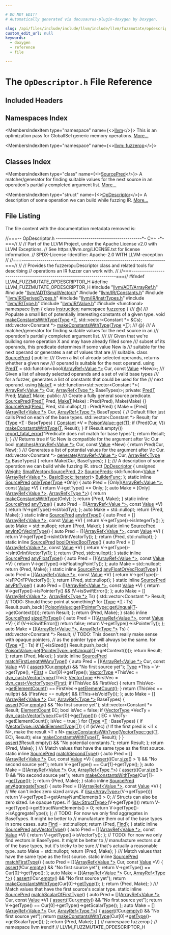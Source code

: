 ```yaml
---

# DO NOT EDIT!
# Automatically generated via docusaurus-plugin-doxygen by Doxygen.

slug: /api/files/include/include/llvm/include/llvm/fuzzmutate/opdescriptor-h
custom_edit_url: null
keywords:
  - doxygen
  - reference
  - file

---
```





# The `OpDescriptor.h` File Reference

<DoxygenPage pluginConfig={pluginConfig}>



## Included Headers

<IncludesList>
<IncludesListItem
  filePath="llvm/ADT/ArrayRef.h"
  permalink="/docs/api/files/include/include/llvm/include/llvm/adt/arrayref-h"
  isLocal="true" />
<IncludesListItem
  filePath="llvm/ADT/SmallVector.h"
  permalink="/docs/api/files/include/include/llvm/include/llvm/adt/smallvector-h"
  isLocal="true" />
<IncludesListItem
  filePath="llvm/IR/Constants.h"
  permalink="/docs/api/files/include/include/llvm/include/llvm/ir/constants-h"
  isLocal="true" />
<IncludesListItem
  filePath="llvm/IR/DerivedTypes.h"
  permalink="/docs/api/files/include/include/llvm/include/llvm/ir/derivedtypes-h"
  isLocal="true" />
<IncludesListItem
  filePath="llvm/IR/InstrTypes.h"
  permalink="/docs/api/files/include/include/llvm/include/llvm/ir/instrtypes-h"
  isLocal="true" />
<IncludesListItem
  filePath="llvm/IR/Type.h"
  permalink="/docs/api/files/include/include/llvm/include/llvm/ir/type-h"
  isLocal="true" />
<IncludesListItem
  filePath="llvm/IR/Value.h"
  permalink="/docs/api/files/include/include/llvm/include/llvm/ir/value-h"
  isLocal="true" />
<IncludesListItem
  filePath="functional"
  permalink=""
  isLocal="false" />
</IncludesList>

## Namespaces Index

<MembersIndex>

<MembersIndexItem
  type="namespace"
  name={<><a href="/docs/api/namespaces/llvm">llvm</a></>}>
This is an optimization pass for GlobalISel generic memory operations. <a href="/docs/api/namespaces/llvm/#details">More...</a>
</MembersIndexItem>

<MembersIndexItem
  type="namespace"
  name={<><a href="/docs/api/namespaces/llvm/fuzzerop">llvm::fuzzerop</a></>}>
</MembersIndexItem>

</MembersIndex>

## Classes Index

<MembersIndex>

<MembersIndexItem
  type="class"
  name={<><a href="/docs/api/classes/llvm/fuzzerop/sourcepred">SourcePred</a></>}>
A matcher/generator for finding suitable values for the next source in an operation&#39;s partially completed argument list. <a href="/docs/api/classes/llvm/fuzzerop/sourcepred/#details">More...</a>
</MembersIndexItem>

<MembersIndexItem
  type="struct"
  name={<><a href="/docs/api/structs/llvm/fuzzerop/opdescriptor">OpDescriptor</a></>}>
A description of some operation we can build while fuzzing IR. <a href="/docs/api/structs/llvm/fuzzerop/opdescriptor/#details">More...</a>
</MembersIndexItem>

</MembersIndex>


## File Listing

The file content with the documentation metadata removed is:

<ProgramListing>

<Link id="l00001" /><CodeLine lineNumber="1"><Highlight kind="comment">//===-- OpDescriptor.h ------------------------------------------&#42;- C++ -&#42;-===//</Highlight><Highlight kind="normal"></Highlight></CodeLine>
<Link id="l00002" /><CodeLine lineNumber="2"><Highlight kind="normal"></Highlight><Highlight kind="comment">//</Highlight><Highlight kind="normal"></Highlight></CodeLine>
<Link id="l00003" /><CodeLine lineNumber="3"><Highlight kind="normal"></Highlight><Highlight kind="comment">// Part of the LLVM Project, under the Apache License v2.0 with LLVM Exceptions.</Highlight><Highlight kind="normal"></Highlight></CodeLine>
<Link id="l00004" /><CodeLine lineNumber="4"><Highlight kind="normal"></Highlight><Highlight kind="comment">// See https://llvm.org/LICENSE.txt for license information.</Highlight><Highlight kind="normal"></Highlight></CodeLine>
<Link id="l00005" /><CodeLine lineNumber="5"><Highlight kind="normal"></Highlight><Highlight kind="comment">// SPDX-License-Identifier: Apache-2.0 WITH LLVM-exception</Highlight><Highlight kind="normal"></Highlight></CodeLine>
<Link id="l00006" /><CodeLine lineNumber="6"><Highlight kind="normal"></Highlight><Highlight kind="comment">//</Highlight><Highlight kind="normal"></Highlight></CodeLine>
<Link id="l00007" /><CodeLine lineNumber="7"><Highlight kind="normal"></Highlight><Highlight kind="comment">//===----------------------------------------------------------------------===//</Highlight><Highlight kind="normal"></Highlight></CodeLine>
<Link id="l00008" /><CodeLine lineNumber="8"><Highlight kind="normal"></Highlight><Highlight kind="comment">//</Highlight><Highlight kind="normal"></Highlight></CodeLine>
<Link id="l00009" /><CodeLine lineNumber="9"><Highlight kind="normal"></Highlight><Highlight kind="comment">// Provides the fuzzerop::Descriptor class and related tools for describing</Highlight><Highlight kind="normal"></Highlight></CodeLine>
<Link id="l00010" /><CodeLine lineNumber="10"><Highlight kind="normal"></Highlight><Highlight kind="comment">// operations an IR fuzzer can work with.</Highlight><Highlight kind="normal"></Highlight></CodeLine>
<Link id="l00011" /><CodeLine lineNumber="11"><Highlight kind="normal"></Highlight><Highlight kind="comment">//</Highlight><Highlight kind="normal"></Highlight></CodeLine>
<Link id="l00012" /><CodeLine lineNumber="12"><Highlight kind="normal"></Highlight><Highlight kind="comment">//===----------------------------------------------------------------------===//</Highlight><Highlight kind="normal"></Highlight></CodeLine>
<Link id="l00013" /><CodeLine lineNumber="13"><Highlight kind="normal"></Highlight></CodeLine>
<Link id="l00014" /><CodeLine lineNumber="14"><Highlight kind="normal"></Highlight><Highlight kind="preprocessor">#ifndef LLVM&#95;FUZZMUTATE&#95;OPDESCRIPTOR&#95;H</Highlight><Highlight kind="normal"></Highlight></CodeLine>
<Link id="l00015" /><CodeLine lineNumber="15"><Highlight kind="normal"></Highlight><Highlight kind="preprocessor">#define LLVM&#95;FUZZMUTATE&#95;OPDESCRIPTOR&#95;H</Highlight><Highlight kind="normal"></Highlight></CodeLine>
<Link id="l00016" /><CodeLine lineNumber="16"><Highlight kind="normal"></Highlight></CodeLine>
<Link id="l00017" /><CodeLine lineNumber="17"><Highlight kind="normal"></Highlight><Highlight kind="preprocessor">#include &quot;<a href="/docs/api/files/include/include/llvm/include/llvm/adt/arrayref-h">llvm/ADT/ArrayRef.h</a>&quot;</Highlight><Highlight kind="normal"></Highlight></CodeLine>
<Link id="l00018" /><CodeLine lineNumber="18"><Highlight kind="normal"></Highlight><Highlight kind="preprocessor">#include &quot;<a href="/docs/api/files/include/include/llvm/include/llvm/adt/smallvector-h">llvm/ADT/SmallVector.h</a>&quot;</Highlight><Highlight kind="normal"></Highlight></CodeLine>
<Link id="l00019" /><CodeLine lineNumber="19"><Highlight kind="normal"></Highlight><Highlight kind="preprocessor">#include &quot;<a href="/docs/api/files/include/include/llvm/include/llvm/ir/constants-h">llvm/IR/Constants.h</a>&quot;</Highlight><Highlight kind="normal"></Highlight></CodeLine>
<Link id="l00020" /><CodeLine lineNumber="20"><Highlight kind="normal"></Highlight><Highlight kind="preprocessor">#include &quot;<a href="/docs/api/files/include/include/llvm/include/llvm/ir/derivedtypes-h">llvm/IR/DerivedTypes.h</a>&quot;</Highlight><Highlight kind="normal"></Highlight></CodeLine>
<Link id="l00021" /><CodeLine lineNumber="21"><Highlight kind="normal"></Highlight><Highlight kind="preprocessor">#include &quot;<a href="/docs/api/files/include/include/llvm/include/llvm/ir/instrtypes-h">llvm/IR/InstrTypes.h</a>&quot;</Highlight><Highlight kind="normal"></Highlight></CodeLine>
<Link id="l00022" /><CodeLine lineNumber="22"><Highlight kind="normal"></Highlight><Highlight kind="preprocessor">#include &quot;<a href="/docs/api/files/include/include/llvm/include/llvm/ir/type-h">llvm/IR/Type.h</a>&quot;</Highlight><Highlight kind="normal"></Highlight></CodeLine>
<Link id="l00023" /><CodeLine lineNumber="23"><Highlight kind="normal"></Highlight><Highlight kind="preprocessor">#include &quot;<a href="/docs/api/files/include/include/llvm/include/llvm/ir/value-h">llvm/IR/Value.h</a>&quot;</Highlight><Highlight kind="normal"></Highlight></CodeLine>
<Link id="l00024" /><CodeLine lineNumber="24"><Highlight kind="normal"></Highlight><Highlight kind="preprocessor">#include &lt;functional&gt;</Highlight><Highlight kind="normal"></Highlight></CodeLine>
<Link id="l00025" /><CodeLine lineNumber="25"><Highlight kind="normal"></Highlight></CodeLine>
<Link id="l00026" /><CodeLine lineNumber="26"><Highlight kind="normal"></Highlight><Highlight kind="keyword">namespace </Highlight><Highlight kind="normal"><a href="/docs/api/namespaces/llvm">llvm</a> &#123;</Highlight></CodeLine>
<Link id="l00027" /><CodeLine lineNumber="27"><Highlight kind="normal"></Highlight><Highlight kind="keyword">class </Highlight><Highlight kind="normal"><a href="/docs/api/classes/llvm/instruction">Instruction</a>;</Highlight></CodeLine>
<Link id="l00028" /><CodeLine lineNumber="28" lineLink="/docs/api/namespaces/llvm/fuzzerop"><Highlight kind="normal"></Highlight><Highlight kind="keyword">namespace </Highlight><Highlight kind="normal"><a href="/docs/api/namespaces/llvm/fuzzerop">fuzzerop</a> &#123;</Highlight></CodeLine>
<Link id="l00029" /><CodeLine lineNumber="29"><Highlight kind="normal"></Highlight><Highlight kind="comment"></Highlight></CodeLine>
<Link id="l00030" /><CodeLine lineNumber="30"><Highlight kind="comment">/// @&#123;</Highlight></CodeLine>
<Link id="l00031" /><CodeLine lineNumber="31"><Highlight kind="comment">/// Populate a small list of potentially interesting constants of a given type.</Highlight><Highlight kind="normal"></Highlight></CodeLine>
<Link id="l00032" /><CodeLine lineNumber="32"><Highlight kind="normal"></Highlight><Highlight kind="keywordtype">void</Highlight><Highlight kind="normal"> <a href="/docs/api/namespaces/llvm/fuzzerop/#a5172beb0382e24b2305c8bc0e46ee1f4">makeConstantsWithType</a>(<a href="/docs/api/classes/llvm/type">Type</a> &#42;<a href="/docs/api/files/lib/lib/target/lib/target/mips/mips16isellowering-cpp/#a0acb682b8260ab1c60b918599864e2e5">T</a>, std::vector&lt;Constant &#42;&gt; &amp;Cs);</Highlight></CodeLine>
<Link id="l00033" /><CodeLine lineNumber="33"><Highlight kind="normal">std::vector&lt;Constant &#42;&gt; <a href="/docs/api/namespaces/llvm/fuzzerop/#a5172beb0382e24b2305c8bc0e46ee1f4">makeConstantsWithType</a>(<a href="/docs/api/classes/llvm/type">Type</a> &#42;<a href="/docs/api/files/lib/lib/target/lib/target/mips/mips16isellowering-cpp/#a0acb682b8260ab1c60b918599864e2e5">T</a>);</Highlight><Highlight kind="comment"></Highlight></CodeLine>
<Link id="l00034" /><CodeLine lineNumber="34"><Highlight kind="comment">/// @&#125;</Highlight><Highlight kind="normal"></Highlight></CodeLine>
<Link id="l00035" /><CodeLine lineNumber="35"><Highlight kind="normal"></Highlight><Highlight kind="comment"></Highlight></CodeLine>
<Link id="l00036" /><CodeLine lineNumber="36"><Highlight kind="comment">/// A matcher/generator for finding suitable values for the next source in an</Highlight></CodeLine>
<Link id="l00037" /><CodeLine lineNumber="37"><Highlight kind="comment">/// operation&#39;s partially completed argument list.</Highlight></CodeLine>
<Link id="l00038" /><CodeLine lineNumber="38"><Highlight kind="comment">///</Highlight></CodeLine>
<Link id="l00039" /><CodeLine lineNumber="39"><Highlight kind="comment">/// Given that we&#39;re building some operation X and may have already filled some</Highlight></CodeLine>
<Link id="l00040" /><CodeLine lineNumber="40"><Highlight kind="comment">/// subset of its operands, this predicate determines if some value New is</Highlight></CodeLine>
<Link id="l00041" /><CodeLine lineNumber="41"><Highlight kind="comment">/// suitable for the next operand or generates a set of values that are</Highlight></CodeLine>
<Link id="l00042" /><CodeLine lineNumber="42"><Highlight kind="comment">/// suitable.</Highlight><Highlight kind="normal"></Highlight></CodeLine>
<Link id="l00043" /><CodeLine lineNumber="43" lineLink="/docs/api/classes/llvm/fuzzerop/sourcepred"><Highlight kind="normal"></Highlight><Highlight kind="keyword">class </Highlight><Highlight kind="normal"><a href="/docs/api/classes/llvm/fuzzerop/sourcepred/#aa1363e525ba49333460f4c13668ee52d">SourcePred</a> &#123;</Highlight></CodeLine>
<Link id="l00044" /><CodeLine lineNumber="44"><Highlight kind="normal"></Highlight><Highlight kind="keyword">public</Highlight><Highlight kind="normal">:</Highlight><Highlight kind="comment"></Highlight></CodeLine>
<Link id="l00045" /><CodeLine lineNumber="45"><Highlight kind="comment">  /// Given a list of already selected operands, returns whether a given new</Highlight></CodeLine>
<Link id="l00046" /><CodeLine lineNumber="46"><Highlight kind="comment">  /// operand is suitable for the next operand.</Highlight><Highlight kind="normal"></Highlight></CodeLine>
<Link id="l00047" /><CodeLine lineNumber="47" lineLink="/docs/api/classes/llvm/fuzzerop/sourcepred/#adefb837d00e2f45ea84e8153c5b157fe"><Highlight kind="normal">  </Highlight><Highlight kind="keyword">using </Highlight><Highlight kind="normal"><a href="/docs/api/classes/llvm/fuzzerop/sourcepred/#adefb837d00e2f45ea84e8153c5b157fe">PredT</a> = std::function&lt;bool(<a href="/docs/api/classes/llvm/arrayref">ArrayRef&lt;Value &#42;&gt;</a> Cur, </Highlight><Highlight kind="keyword">const</Highlight><Highlight kind="normal"> <a href="/docs/api/classes/llvm/value">Value</a> &#42;New)&gt;;</Highlight><Highlight kind="comment"></Highlight></CodeLine>
<Link id="l00048" /><CodeLine lineNumber="48"><Highlight kind="comment">  /// Given a list of already selected operands and a set of valid base types</Highlight></CodeLine>
<Link id="l00049" /><CodeLine lineNumber="49"><Highlight kind="comment">  /// for a fuzzer, generates a list of constants that could be used for the</Highlight></CodeLine>
<Link id="l00050" /><CodeLine lineNumber="50"><Highlight kind="comment">  /// next operand.</Highlight><Highlight kind="normal"></Highlight></CodeLine>
<Link id="l00051" /><CodeLine lineNumber="51" lineLink="/docs/api/classes/llvm/fuzzerop/sourcepred/#aa4c752eaf3b250304b7bd3ceb8f920df"><Highlight kind="normal">  </Highlight><Highlight kind="keyword">using </Highlight><Highlight kind="normal"><a href="/docs/api/classes/llvm/fuzzerop/sourcepred/#aa4c752eaf3b250304b7bd3ceb8f920df">MakeT</a> = std::function&lt;std::vector&lt;Constant &#42;&gt;(</Highlight></CodeLine>
<Link id="l00052" /><CodeLine lineNumber="52"><Highlight kind="normal">      <a href="/docs/api/classes/llvm/arrayref">ArrayRef&lt;Value &#42;&gt;</a> Cur, <a href="/docs/api/classes/llvm/arrayref">ArrayRef&lt;Type &#42;&gt;</a> BaseTypes)&gt;;</Highlight></CodeLine>
<Link id="l00053" /><CodeLine lineNumber="53"><Highlight kind="normal"></Highlight></CodeLine>
<Link id="l00054" /><CodeLine lineNumber="54"><Highlight kind="normal"></Highlight><Highlight kind="keyword">private</Highlight><Highlight kind="normal">:</Highlight></CodeLine>
<Link id="l00055" /><CodeLine lineNumber="55"><Highlight kind="normal">  <a href="/docs/api/classes/llvm/fuzzerop/sourcepred/#adefb837d00e2f45ea84e8153c5b157fe">PredT</a> Pred;</Highlight></CodeLine>
<Link id="l00056" /><CodeLine lineNumber="56"><Highlight kind="normal">  <a href="/docs/api/classes/llvm/fuzzerop/sourcepred/#aa4c752eaf3b250304b7bd3ceb8f920df">MakeT</a> Make;</Highlight></CodeLine>
<Link id="l00057" /><CodeLine lineNumber="57"><Highlight kind="normal"></Highlight></CodeLine>
<Link id="l00058" /><CodeLine lineNumber="58"><Highlight kind="normal"></Highlight><Highlight kind="keyword">public</Highlight><Highlight kind="normal">:</Highlight><Highlight kind="comment"></Highlight></CodeLine>
<Link id="l00059" /><CodeLine lineNumber="59"><Highlight kind="comment">  /// Create a fully general source predicate.</Highlight><Highlight kind="normal"></Highlight></CodeLine>
<Link id="l00060" /><CodeLine lineNumber="60" lineLink="/docs/api/classes/llvm/fuzzerop/sourcepred/#aa1363e525ba49333460f4c13668ee52d"><Highlight kind="normal">  <a href="/docs/api/classes/llvm/fuzzerop/sourcepred/#aa1363e525ba49333460f4c13668ee52d">SourcePred</a>(<a href="/docs/api/classes/llvm/fuzzerop/sourcepred/#adefb837d00e2f45ea84e8153c5b157fe">PredT</a> Pred, <a href="/docs/api/classes/llvm/fuzzerop/sourcepred/#aa4c752eaf3b250304b7bd3ceb8f920df">MakeT</a> Make) : Pred(Pred), Make(Make) &#123;&#125;</Highlight></CodeLine>
<Link id="l00061" /><CodeLine lineNumber="61" lineLink="/docs/api/classes/llvm/fuzzerop/sourcepred/#ac01e1d16c27a5fb94153178d64b252c6"><Highlight kind="normal">  <a href="/docs/api/classes/llvm/fuzzerop/sourcepred/#ac01e1d16c27a5fb94153178d64b252c6">SourcePred</a>(<a href="/docs/api/classes/llvm/fuzzerop/sourcepred/#adefb837d00e2f45ea84e8153c5b157fe">PredT</a> Pred, std::nullopt&#95;t) : Pred(Pred) &#123;</Highlight></CodeLine>
<Link id="l00062" /><CodeLine lineNumber="62"><Highlight kind="normal">    Make = &#91;Pred&#93;(<a href="/docs/api/classes/llvm/arrayref">ArrayRef&lt;Value &#42;&gt;</a> Cur, <a href="/docs/api/classes/llvm/arrayref">ArrayRef&lt;Type &#42;&gt;</a> BaseTypes) &#123;</Highlight></CodeLine>
<Link id="l00063" /><CodeLine lineNumber="63"><Highlight kind="normal">      </Highlight><Highlight kind="comment">// Default filter just calls Pred on each of the base types.</Highlight><Highlight kind="normal"></Highlight></CodeLine>
<Link id="l00064" /><CodeLine lineNumber="64"><Highlight kind="normal">      std::vector&lt;Constant &#42;&gt; Result;</Highlight></CodeLine>
<Link id="l00065" /><CodeLine lineNumber="65"><Highlight kind="normal">      </Highlight><Highlight kind="keywordflow">for</Highlight><Highlight kind="normal"> (<a href="/docs/api/classes/llvm/type">Type</a> &#42;<a href="/docs/api/files/lib/lib/target/lib/target/mips/mips16isellowering-cpp/#a0acb682b8260ab1c60b918599864e2e5">T</a> : BaseTypes) &#123;</Highlight></CodeLine>
<Link id="l00066" /><CodeLine lineNumber="66"><Highlight kind="normal">        <a href="/docs/api/classes/llvm/constant">Constant</a> &#42;V = <a href="/docs/api/classes/llvm/poisonvalue/#a1bf08613fb664a2e377a9a72c59a6b66">PoisonValue::get</a>(<a href="/docs/api/files/lib/lib/target/lib/target/mips/mips16isellowering-cpp/#a0acb682b8260ab1c60b918599864e2e5">T</a>);</Highlight></CodeLine>
<Link id="l00067" /><CodeLine lineNumber="67"><Highlight kind="normal">        </Highlight><Highlight kind="keywordflow">if</Highlight><Highlight kind="normal"> (Pred(Cur, V))</Highlight></CodeLine>
<Link id="l00068" /><CodeLine lineNumber="68"><Highlight kind="normal">          <a href="/docs/api/namespaces/llvm/fuzzerop/#a5172beb0382e24b2305c8bc0e46ee1f4">makeConstantsWithType</a>(<a href="/docs/api/files/lib/lib/target/lib/target/mips/mips16isellowering-cpp/#a0acb682b8260ab1c60b918599864e2e5">T</a>, Result);</Highlight></CodeLine>
<Link id="l00069" /><CodeLine lineNumber="69"><Highlight kind="normal">      &#125;</Highlight></CodeLine>
<Link id="l00070" /><CodeLine lineNumber="70"><Highlight kind="normal">      </Highlight><Highlight kind="keywordflow">if</Highlight><Highlight kind="normal"> (Result.empty())</Highlight></CodeLine>
<Link id="l00071" /><CodeLine lineNumber="71"><Highlight kind="normal">        <a href="/docs/api/namespaces/llvm/#a7f2a3d4dcfee70225988aec53ff1e173">report&#95;fatal&#95;error</a>(</Highlight><Highlight kind="stringliteral">&quot;Predicate does not match for base types&quot;</Highlight><Highlight kind="normal">);</Highlight></CodeLine>
<Link id="l00072" /><CodeLine lineNumber="72"><Highlight kind="normal">      </Highlight><Highlight kind="keywordflow">return</Highlight><Highlight kind="normal"> Result;</Highlight></CodeLine>
<Link id="l00073" /><CodeLine lineNumber="73"><Highlight kind="normal">    &#125;;</Highlight></CodeLine>
<Link id="l00074" /><CodeLine lineNumber="74"><Highlight kind="normal">  &#125;</Highlight></CodeLine>
<Link id="l00075" /><CodeLine lineNumber="75"><Highlight kind="normal"></Highlight><Highlight kind="comment"></Highlight></CodeLine>
<Link id="l00076" /><CodeLine lineNumber="76"><Highlight kind="comment">  /// Returns true if \\c New is compatible for the argument after \\c Cur</Highlight><Highlight kind="normal"></Highlight></CodeLine>
<Link id="l00077" /><CodeLine lineNumber="77" lineLink="/docs/api/classes/llvm/fuzzerop/sourcepred/#a3396d8b14dbd006a057abef07514d4f3"><Highlight kind="normal">  </Highlight><Highlight kind="keywordtype">bool</Highlight><Highlight kind="normal"> <a href="/docs/api/classes/llvm/fuzzerop/sourcepred/#a3396d8b14dbd006a057abef07514d4f3">matches</a>(<a href="/docs/api/classes/llvm/arrayref">ArrayRef&lt;Value &#42;&gt;</a> Cur, </Highlight><Highlight kind="keyword">const</Highlight><Highlight kind="normal"> <a href="/docs/api/classes/llvm/value">Value</a> &#42;New) &#123;</Highlight></CodeLine>
<Link id="l00078" /><CodeLine lineNumber="78"><Highlight kind="normal">    </Highlight><Highlight kind="keywordflow">return</Highlight><Highlight kind="normal"> Pred(Cur, New);</Highlight></CodeLine>
<Link id="l00079" /><CodeLine lineNumber="79"><Highlight kind="normal">  &#125;</Highlight></CodeLine>
<Link id="l00080" /><CodeLine lineNumber="80"><Highlight kind="normal"></Highlight><Highlight kind="comment"></Highlight></CodeLine>
<Link id="l00081" /><CodeLine lineNumber="81"><Highlight kind="comment">  /// Generates a list of potential values for the argument after \\c Cur.</Highlight><Highlight kind="normal"></Highlight></CodeLine>
<Link id="l00082" /><CodeLine lineNumber="82" lineLink="/docs/api/classes/llvm/fuzzerop/sourcepred/#acc5c7c07ff94b9c89f3990134e6948e9"><Highlight kind="normal">  std::vector&lt;Constant &#42;&gt; <a href="/docs/api/classes/llvm/fuzzerop/sourcepred/#acc5c7c07ff94b9c89f3990134e6948e9">generate</a>(<a href="/docs/api/classes/llvm/arrayref">ArrayRef&lt;Value &#42;&gt;</a> Cur,</Highlight></CodeLine>
<Link id="l00083" /><CodeLine lineNumber="83"><Highlight kind="normal">                                   <a href="/docs/api/classes/llvm/arrayref">ArrayRef&lt;Type &#42;&gt;</a> BaseTypes) &#123;</Highlight></CodeLine>
<Link id="l00084" /><CodeLine lineNumber="84"><Highlight kind="normal">    </Highlight><Highlight kind="keywordflow">return</Highlight><Highlight kind="normal"> Make(Cur, BaseTypes);</Highlight></CodeLine>
<Link id="l00085" /><CodeLine lineNumber="85"><Highlight kind="normal">  &#125;</Highlight></CodeLine>
<Link id="l00086" /><CodeLine lineNumber="86"><Highlight kind="normal">&#125;;</Highlight></CodeLine>
<Link id="l00087" /><CodeLine lineNumber="87"><Highlight kind="normal"></Highlight><Highlight kind="comment"></Highlight></CodeLine>
<Link id="l00088" /><CodeLine lineNumber="88"><Highlight kind="comment">/// A description of some operation we can build while fuzzing IR.</Highlight><Highlight kind="normal"></Highlight></CodeLine>
<Link id="l00089" /><CodeLine lineNumber="89" lineLink="/docs/api/structs/llvm/fuzzerop/opdescriptor"><Highlight kind="normal"></Highlight><Highlight kind="keyword">struct </Highlight><Highlight kind="normal"><a href="/docs/api/structs/llvm/fuzzerop/opdescriptor">OpDescriptor</a> &#123;</Highlight></CodeLine>
<Link id="l00090" /><CodeLine lineNumber="90" lineLink="/docs/api/structs/llvm/fuzzerop/opdescriptor/#a3743f10edb19447c3a1ae6b7f67308dc"><Highlight kind="normal">  </Highlight><Highlight kind="keywordtype">unsigned</Highlight><Highlight kind="normal"> <a href="/docs/api/structs/llvm/fuzzerop/opdescriptor/#a3743f10edb19447c3a1ae6b7f67308dc">Weight</a>;</Highlight></CodeLine>
<Link id="l00091" /><CodeLine lineNumber="91" lineLink="/docs/api/structs/llvm/fuzzerop/opdescriptor/#a68084f01c02bdd92dccdeb75218287c4"><Highlight kind="normal">  <a href="/docs/api/classes/llvm/smallvector">SmallVector&lt;SourcePred, 2&gt;</a> <a href="/docs/api/structs/llvm/fuzzerop/opdescriptor/#a68084f01c02bdd92dccdeb75218287c4">SourcePreds</a>;</Highlight></CodeLine>
<Link id="l00092" /><CodeLine lineNumber="92" lineLink="/docs/api/structs/llvm/fuzzerop/opdescriptor/#a032467840d89b694ec8e1ff4daca3404"><Highlight kind="normal">  std::function&lt;<a href="/docs/api/classes/llvm/value">Value</a> &#42;(<a href="/docs/api/classes/llvm/arrayref">ArrayRef&lt;Value &#42;&gt;</a>, <a href="/docs/api/classes/llvm/basicblock/#a98c0a84a5dfa8bce341c829709f171e5">BasicBlock::iterator</a>)&gt; <a href="/docs/api/structs/llvm/fuzzerop/opdescriptor/#a032467840d89b694ec8e1ff4daca3404">BuilderFunc</a>;</Highlight></CodeLine>
<Link id="l00093" /><CodeLine lineNumber="93"><Highlight kind="normal">&#125;;</Highlight></CodeLine>
<Link id="l00094" /><CodeLine lineNumber="94"><Highlight kind="normal"></Highlight></CodeLine>
<Link id="l00095" /><CodeLine lineNumber="95" lineLink="/docs/api/namespaces/llvm/fuzzerop/#a8069953a59ba2891578b351ccf2a6bf3"><Highlight kind="normal"></Highlight><Highlight kind="keyword">static</Highlight><Highlight kind="normal"> </Highlight><Highlight kind="keyword">inline</Highlight><Highlight kind="normal"> <a href="/docs/api/classes/llvm/fuzzerop/sourcepred">SourcePred</a> <a href="/docs/api/namespaces/llvm/fuzzerop/#a8069953a59ba2891578b351ccf2a6bf3">onlyType</a>(<a href="/docs/api/classes/llvm/type">Type</a> &#42;Only) &#123;</Highlight></CodeLine>
<Link id="l00096" /><CodeLine lineNumber="96"><Highlight kind="normal">  </Highlight><Highlight kind="keyword">auto</Highlight><Highlight kind="normal"> Pred = &#91;Only&#93;(<a href="/docs/api/classes/llvm/arrayref">ArrayRef&lt;Value &#42;&gt;</a>, </Highlight><Highlight kind="keyword">const</Highlight><Highlight kind="normal"> <a href="/docs/api/classes/llvm/value">Value</a> &#42;V) &#123;</Highlight></CodeLine>
<Link id="l00097" /><CodeLine lineNumber="97"><Highlight kind="normal">    </Highlight><Highlight kind="keywordflow">return</Highlight><Highlight kind="normal"> V-&gt;getType() == Only;</Highlight></CodeLine>
<Link id="l00098" /><CodeLine lineNumber="98"><Highlight kind="normal">  &#125;;</Highlight></CodeLine>
<Link id="l00099" /><CodeLine lineNumber="99"><Highlight kind="normal">  </Highlight><Highlight kind="keyword">auto</Highlight><Highlight kind="normal"> Make = &#91;Only&#93;(<a href="/docs/api/classes/llvm/arrayref">ArrayRef&lt;Value &#42;&gt;</a>, <a href="/docs/api/classes/llvm/arrayref">ArrayRef&lt;Type &#42;&gt;</a>) &#123;</Highlight></CodeLine>
<Link id="l00100" /><CodeLine lineNumber="100"><Highlight kind="normal">    </Highlight><Highlight kind="keywordflow">return</Highlight><Highlight kind="normal"> <a href="/docs/api/namespaces/llvm/fuzzerop/#a5172beb0382e24b2305c8bc0e46ee1f4">makeConstantsWithType</a>(Only);</Highlight></CodeLine>
<Link id="l00101" /><CodeLine lineNumber="101"><Highlight kind="normal">  &#125;;</Highlight></CodeLine>
<Link id="l00102" /><CodeLine lineNumber="102"><Highlight kind="normal">  </Highlight><Highlight kind="keywordflow">return</Highlight><Highlight kind="normal"> &#123;Pred, Make&#125;;</Highlight></CodeLine>
<Link id="l00103" /><CodeLine lineNumber="103"><Highlight kind="normal">&#125;</Highlight></CodeLine>
<Link id="l00104" /><CodeLine lineNumber="104"><Highlight kind="normal"></Highlight></CodeLine>
<Link id="l00105" /><CodeLine lineNumber="105" lineLink="/docs/api/namespaces/llvm/fuzzerop/#af3c5de240d0947d7b2abb53690cdce7b"><Highlight kind="normal"></Highlight><Highlight kind="keyword">static</Highlight><Highlight kind="normal"> </Highlight><Highlight kind="keyword">inline</Highlight><Highlight kind="normal"> <a href="/docs/api/classes/llvm/fuzzerop/sourcepred">SourcePred</a> <a href="/docs/api/namespaces/llvm/fuzzerop/#af3c5de240d0947d7b2abb53690cdce7b">anyType</a>() &#123;</Highlight></CodeLine>
<Link id="l00106" /><CodeLine lineNumber="106"><Highlight kind="normal">  </Highlight><Highlight kind="keyword">auto</Highlight><Highlight kind="normal"> Pred = &#91;&#93;(<a href="/docs/api/classes/llvm/arrayref">ArrayRef&lt;Value &#42;&gt;</a>, </Highlight><Highlight kind="keyword">const</Highlight><Highlight kind="normal"> <a href="/docs/api/classes/llvm/value">Value</a> &#42;V) &#123;</Highlight></CodeLine>
<Link id="l00107" /><CodeLine lineNumber="107"><Highlight kind="normal">    </Highlight><Highlight kind="keywordflow">return</Highlight><Highlight kind="normal"> !V-&gt;getType()-&gt;isVoidTy();</Highlight></CodeLine>
<Link id="l00108" /><CodeLine lineNumber="108"><Highlight kind="normal">  &#125;;</Highlight></CodeLine>
<Link id="l00109" /><CodeLine lineNumber="109"><Highlight kind="normal">  </Highlight><Highlight kind="keyword">auto</Highlight><Highlight kind="normal"> Make = std::nullopt;</Highlight></CodeLine>
<Link id="l00110" /><CodeLine lineNumber="110"><Highlight kind="normal">  </Highlight><Highlight kind="keywordflow">return</Highlight><Highlight kind="normal"> &#123;Pred, Make&#125;;</Highlight></CodeLine>
<Link id="l00111" /><CodeLine lineNumber="111"><Highlight kind="normal">&#125;</Highlight></CodeLine>
<Link id="l00112" /><CodeLine lineNumber="112"><Highlight kind="normal"></Highlight></CodeLine>
<Link id="l00113" /><CodeLine lineNumber="113" lineLink="/docs/api/namespaces/llvm/fuzzerop/#a74472f33214ebb46699e76726ef8bffe"><Highlight kind="normal"></Highlight><Highlight kind="keyword">static</Highlight><Highlight kind="normal"> </Highlight><Highlight kind="keyword">inline</Highlight><Highlight kind="normal"> <a href="/docs/api/classes/llvm/fuzzerop/sourcepred">SourcePred</a> <a href="/docs/api/namespaces/llvm/fuzzerop/#a74472f33214ebb46699e76726ef8bffe">anyIntType</a>() &#123;</Highlight></CodeLine>
<Link id="l00114" /><CodeLine lineNumber="114"><Highlight kind="normal">  </Highlight><Highlight kind="keyword">auto</Highlight><Highlight kind="normal"> Pred = &#91;&#93;(<a href="/docs/api/classes/llvm/arrayref">ArrayRef&lt;Value &#42;&gt;</a>, </Highlight><Highlight kind="keyword">const</Highlight><Highlight kind="normal"> <a href="/docs/api/classes/llvm/value">Value</a> &#42;V) &#123;</Highlight></CodeLine>
<Link id="l00115" /><CodeLine lineNumber="115"><Highlight kind="normal">    </Highlight><Highlight kind="keywordflow">return</Highlight><Highlight kind="normal"> V-&gt;getType()-&gt;isIntegerTy();</Highlight></CodeLine>
<Link id="l00116" /><CodeLine lineNumber="116"><Highlight kind="normal">  &#125;;</Highlight></CodeLine>
<Link id="l00117" /><CodeLine lineNumber="117"><Highlight kind="normal">  </Highlight><Highlight kind="keyword">auto</Highlight><Highlight kind="normal"> Make = std::nullopt;</Highlight></CodeLine>
<Link id="l00118" /><CodeLine lineNumber="118"><Highlight kind="normal">  </Highlight><Highlight kind="keywordflow">return</Highlight><Highlight kind="normal"> &#123;Pred, Make&#125;;</Highlight></CodeLine>
<Link id="l00119" /><CodeLine lineNumber="119"><Highlight kind="normal">&#125;</Highlight></CodeLine>
<Link id="l00120" /><CodeLine lineNumber="120"><Highlight kind="normal"></Highlight></CodeLine>
<Link id="l00121" /><CodeLine lineNumber="121" lineLink="/docs/api/namespaces/llvm/fuzzerop/#a9ab526916d6ddb4c3aa1208faae361e4"><Highlight kind="normal"></Highlight><Highlight kind="keyword">static</Highlight><Highlight kind="normal"> </Highlight><Highlight kind="keyword">inline</Highlight><Highlight kind="normal"> <a href="/docs/api/classes/llvm/fuzzerop/sourcepred">SourcePred</a> <a href="/docs/api/namespaces/llvm/fuzzerop/#a9ab526916d6ddb4c3aa1208faae361e4">anyIntOrVecIntType</a>() &#123;</Highlight></CodeLine>
<Link id="l00122" /><CodeLine lineNumber="122"><Highlight kind="normal">  </Highlight><Highlight kind="keyword">auto</Highlight><Highlight kind="normal"> Pred = &#91;&#93;(<a href="/docs/api/classes/llvm/arrayref">ArrayRef&lt;Value &#42;&gt;</a>, </Highlight><Highlight kind="keyword">const</Highlight><Highlight kind="normal"> <a href="/docs/api/classes/llvm/value">Value</a> &#42;V) &#123;</Highlight></CodeLine>
<Link id="l00123" /><CodeLine lineNumber="123"><Highlight kind="normal">    </Highlight><Highlight kind="keywordflow">return</Highlight><Highlight kind="normal"> V-&gt;getType()-&gt;isIntOrIntVectorTy();</Highlight></CodeLine>
<Link id="l00124" /><CodeLine lineNumber="124"><Highlight kind="normal">  &#125;;</Highlight></CodeLine>
<Link id="l00125" /><CodeLine lineNumber="125"><Highlight kind="normal">  </Highlight><Highlight kind="keywordflow">return</Highlight><Highlight kind="normal"> &#123;Pred, std::nullopt&#125;;</Highlight></CodeLine>
<Link id="l00126" /><CodeLine lineNumber="126"><Highlight kind="normal">&#125;</Highlight></CodeLine>
<Link id="l00127" /><CodeLine lineNumber="127"><Highlight kind="normal"></Highlight></CodeLine>
<Link id="l00128" /><CodeLine lineNumber="128" lineLink="/docs/api/namespaces/llvm/fuzzerop/#a9cd08692bd6a5eaa38e9cc661b8d9209"><Highlight kind="normal"></Highlight><Highlight kind="keyword">static</Highlight><Highlight kind="normal"> </Highlight><Highlight kind="keyword">inline</Highlight><Highlight kind="normal"> <a href="/docs/api/classes/llvm/fuzzerop/sourcepred">SourcePred</a> <a href="/docs/api/namespaces/llvm/fuzzerop/#a9cd08692bd6a5eaa38e9cc661b8d9209">boolOrVecBoolType</a>() &#123;</Highlight></CodeLine>
<Link id="l00129" /><CodeLine lineNumber="129"><Highlight kind="normal">  </Highlight><Highlight kind="keyword">auto</Highlight><Highlight kind="normal"> Pred = &#91;&#93;(<a href="/docs/api/classes/llvm/arrayref">ArrayRef&lt;Value &#42;&gt;</a>, </Highlight><Highlight kind="keyword">const</Highlight><Highlight kind="normal"> <a href="/docs/api/classes/llvm/value">Value</a> &#42;V) &#123;</Highlight></CodeLine>
<Link id="l00130" /><CodeLine lineNumber="130"><Highlight kind="normal">    </Highlight><Highlight kind="keywordflow">return</Highlight><Highlight kind="normal"> V-&gt;getType()-&gt;isIntOrIntVectorTy(1);</Highlight></CodeLine>
<Link id="l00131" /><CodeLine lineNumber="131"><Highlight kind="normal">  &#125;;</Highlight></CodeLine>
<Link id="l00132" /><CodeLine lineNumber="132"><Highlight kind="normal">  </Highlight><Highlight kind="keywordflow">return</Highlight><Highlight kind="normal"> &#123;Pred, std::nullopt&#125;;</Highlight></CodeLine>
<Link id="l00133" /><CodeLine lineNumber="133"><Highlight kind="normal">&#125;</Highlight></CodeLine>
<Link id="l00134" /><CodeLine lineNumber="134"><Highlight kind="normal"></Highlight></CodeLine>
<Link id="l00135" /><CodeLine lineNumber="135" lineLink="/docs/api/namespaces/llvm/fuzzerop/#aacf5a0d6dfe60cde7e213599fbdf523b"><Highlight kind="normal"></Highlight><Highlight kind="keyword">static</Highlight><Highlight kind="normal"> </Highlight><Highlight kind="keyword">inline</Highlight><Highlight kind="normal"> <a href="/docs/api/classes/llvm/fuzzerop/sourcepred">SourcePred</a> <a href="/docs/api/namespaces/llvm/fuzzerop/#aacf5a0d6dfe60cde7e213599fbdf523b">anyFloatType</a>() &#123;</Highlight></CodeLine>
<Link id="l00136" /><CodeLine lineNumber="136"><Highlight kind="normal">  </Highlight><Highlight kind="keyword">auto</Highlight><Highlight kind="normal"> Pred = &#91;&#93;(<a href="/docs/api/classes/llvm/arrayref">ArrayRef&lt;Value &#42;&gt;</a>, </Highlight><Highlight kind="keyword">const</Highlight><Highlight kind="normal"> <a href="/docs/api/classes/llvm/value">Value</a> &#42;V) &#123;</Highlight></CodeLine>
<Link id="l00137" /><CodeLine lineNumber="137"><Highlight kind="normal">    </Highlight><Highlight kind="keywordflow">return</Highlight><Highlight kind="normal"> V-&gt;getType()-&gt;isFloatingPointTy();</Highlight></CodeLine>
<Link id="l00138" /><CodeLine lineNumber="138"><Highlight kind="normal">  &#125;;</Highlight></CodeLine>
<Link id="l00139" /><CodeLine lineNumber="139"><Highlight kind="normal">  </Highlight><Highlight kind="keyword">auto</Highlight><Highlight kind="normal"> Make = std::nullopt;</Highlight></CodeLine>
<Link id="l00140" /><CodeLine lineNumber="140"><Highlight kind="normal">  </Highlight><Highlight kind="keywordflow">return</Highlight><Highlight kind="normal"> &#123;Pred, Make&#125;;</Highlight></CodeLine>
<Link id="l00141" /><CodeLine lineNumber="141"><Highlight kind="normal">&#125;</Highlight></CodeLine>
<Link id="l00142" /><CodeLine lineNumber="142"><Highlight kind="normal"></Highlight></CodeLine>
<Link id="l00143" /><CodeLine lineNumber="143" lineLink="/docs/api/namespaces/llvm/fuzzerop/#a38046fd387d0afa5651d245d2f3a2610"><Highlight kind="normal"></Highlight><Highlight kind="keyword">static</Highlight><Highlight kind="normal"> </Highlight><Highlight kind="keyword">inline</Highlight><Highlight kind="normal"> <a href="/docs/api/classes/llvm/fuzzerop/sourcepred">SourcePred</a> <a href="/docs/api/namespaces/llvm/fuzzerop/#a38046fd387d0afa5651d245d2f3a2610">anyFloatOrVecFloatType</a>() &#123;</Highlight></CodeLine>
<Link id="l00144" /><CodeLine lineNumber="144"><Highlight kind="normal">  </Highlight><Highlight kind="keyword">auto</Highlight><Highlight kind="normal"> Pred = &#91;&#93;(<a href="/docs/api/classes/llvm/arrayref">ArrayRef&lt;Value &#42;&gt;</a>, </Highlight><Highlight kind="keyword">const</Highlight><Highlight kind="normal"> <a href="/docs/api/classes/llvm/value">Value</a> &#42;V) &#123;</Highlight></CodeLine>
<Link id="l00145" /><CodeLine lineNumber="145"><Highlight kind="normal">    </Highlight><Highlight kind="keywordflow">return</Highlight><Highlight kind="normal"> V-&gt;getType()-&gt;isFPOrFPVectorTy();</Highlight></CodeLine>
<Link id="l00146" /><CodeLine lineNumber="146"><Highlight kind="normal">  &#125;;</Highlight></CodeLine>
<Link id="l00147" /><CodeLine lineNumber="147"><Highlight kind="normal">  </Highlight><Highlight kind="keywordflow">return</Highlight><Highlight kind="normal"> &#123;Pred, std::nullopt&#125;;</Highlight></CodeLine>
<Link id="l00148" /><CodeLine lineNumber="148"><Highlight kind="normal">&#125;</Highlight></CodeLine>
<Link id="l00149" /><CodeLine lineNumber="149"><Highlight kind="normal"></Highlight></CodeLine>
<Link id="l00150" /><CodeLine lineNumber="150" lineLink="/docs/api/namespaces/llvm/fuzzerop/#ad63e788f18762973cf9f3690fd4bbfb1"><Highlight kind="normal"></Highlight><Highlight kind="keyword">static</Highlight><Highlight kind="normal"> </Highlight><Highlight kind="keyword">inline</Highlight><Highlight kind="normal"> <a href="/docs/api/classes/llvm/fuzzerop/sourcepred">SourcePred</a> <a href="/docs/api/namespaces/llvm/fuzzerop/#ad63e788f18762973cf9f3690fd4bbfb1">anyPtrType</a>() &#123;</Highlight></CodeLine>
<Link id="l00151" /><CodeLine lineNumber="151"><Highlight kind="normal">  </Highlight><Highlight kind="keyword">auto</Highlight><Highlight kind="normal"> Pred = &#91;&#93;(<a href="/docs/api/classes/llvm/arrayref">ArrayRef&lt;Value &#42;&gt;</a>, </Highlight><Highlight kind="keyword">const</Highlight><Highlight kind="normal"> <a href="/docs/api/classes/llvm/value">Value</a> &#42;V) &#123;</Highlight></CodeLine>
<Link id="l00152" /><CodeLine lineNumber="152"><Highlight kind="normal">    </Highlight><Highlight kind="keywordflow">return</Highlight><Highlight kind="normal"> V-&gt;getType()-&gt;isPointerTy() &amp;&amp; !V-&gt;isSwiftError();</Highlight></CodeLine>
<Link id="l00153" /><CodeLine lineNumber="153"><Highlight kind="normal">  &#125;;</Highlight></CodeLine>
<Link id="l00154" /><CodeLine lineNumber="154"><Highlight kind="normal">  </Highlight><Highlight kind="keyword">auto</Highlight><Highlight kind="normal"> Make = &#91;&#93;(<a href="/docs/api/classes/llvm/arrayref">ArrayRef&lt;Value &#42;&gt;</a>, <a href="/docs/api/classes/llvm/arrayref">ArrayRef&lt;Type &#42;&gt;</a> Ts) &#123;</Highlight></CodeLine>
<Link id="l00155" /><CodeLine lineNumber="155"><Highlight kind="normal">    std::vector&lt;Constant &#42;&gt; Result;</Highlight></CodeLine>
<Link id="l00156" /><CodeLine lineNumber="156"><Highlight kind="normal">    </Highlight><Highlight kind="comment">// TODO: Should these point at something?</Highlight><Highlight kind="normal"></Highlight></CodeLine>
<Link id="l00157" /><CodeLine lineNumber="157"><Highlight kind="normal">    </Highlight><Highlight kind="keywordflow">for</Highlight><Highlight kind="normal"> (<a href="/docs/api/classes/llvm/type">Type</a> &#42;<a href="/docs/api/files/lib/lib/target/lib/target/mips/mips16isellowering-cpp/#a0acb682b8260ab1c60b918599864e2e5">T</a> : Ts)</Highlight></CodeLine>
<Link id="l00158" /><CodeLine lineNumber="158"><Highlight kind="normal">      Result.push&#95;back(</Highlight></CodeLine>
<Link id="l00159" /><CodeLine lineNumber="159"><Highlight kind="normal">          <a href="/docs/api/classes/llvm/poisonvalue/#a1bf08613fb664a2e377a9a72c59a6b66">PoisonValue::get</a>(<a href="/docs/api/classes/llvm/pointertype/#af8a1dbdbfd89aa4899b3c0d39495d0dd">PointerType::getUnqual</a>(<a href="/docs/api/files/lib/lib/target/lib/target/mips/mips16isellowering-cpp/#a0acb682b8260ab1c60b918599864e2e5">T</a>-&gt;getContext())));</Highlight></CodeLine>
<Link id="l00160" /><CodeLine lineNumber="160"><Highlight kind="normal">    </Highlight><Highlight kind="keywordflow">return</Highlight><Highlight kind="normal"> Result;</Highlight></CodeLine>
<Link id="l00161" /><CodeLine lineNumber="161"><Highlight kind="normal">  &#125;;</Highlight></CodeLine>
<Link id="l00162" /><CodeLine lineNumber="162"><Highlight kind="normal">  </Highlight><Highlight kind="keywordflow">return</Highlight><Highlight kind="normal"> &#123;Pred, Make&#125;;</Highlight></CodeLine>
<Link id="l00163" /><CodeLine lineNumber="163"><Highlight kind="normal">&#125;</Highlight></CodeLine>
<Link id="l00164" /><CodeLine lineNumber="164"><Highlight kind="normal"></Highlight></CodeLine>
<Link id="l00165" /><CodeLine lineNumber="165" lineLink="/docs/api/namespaces/llvm/fuzzerop/#a4a27a121df43e5e1735eb5781de56594"><Highlight kind="normal"></Highlight><Highlight kind="keyword">static</Highlight><Highlight kind="normal"> </Highlight><Highlight kind="keyword">inline</Highlight><Highlight kind="normal"> <a href="/docs/api/classes/llvm/fuzzerop/sourcepred">SourcePred</a> <a href="/docs/api/namespaces/llvm/fuzzerop/#a4a27a121df43e5e1735eb5781de56594">sizedPtrType</a>() &#123;</Highlight></CodeLine>
<Link id="l00166" /><CodeLine lineNumber="166"><Highlight kind="normal">  </Highlight><Highlight kind="keyword">auto</Highlight><Highlight kind="normal"> Pred = &#91;&#93;(<a href="/docs/api/classes/llvm/arrayref">ArrayRef&lt;Value &#42;&gt;</a>, </Highlight><Highlight kind="keyword">const</Highlight><Highlight kind="normal"> <a href="/docs/api/classes/llvm/value">Value</a> &#42;V) &#123;</Highlight></CodeLine>
<Link id="l00167" /><CodeLine lineNumber="167"><Highlight kind="normal">    </Highlight><Highlight kind="keywordflow">if</Highlight><Highlight kind="normal"> (V-&gt;isSwiftError())</Highlight></CodeLine>
<Link id="l00168" /><CodeLine lineNumber="168"><Highlight kind="normal">      </Highlight><Highlight kind="keywordflow">return</Highlight><Highlight kind="normal"> </Highlight><Highlight kind="keyword">false</Highlight><Highlight kind="normal">;</Highlight></CodeLine>
<Link id="l00169" /><CodeLine lineNumber="169"><Highlight kind="normal"></Highlight></CodeLine>
<Link id="l00170" /><CodeLine lineNumber="170"><Highlight kind="normal">    </Highlight><Highlight kind="keywordflow">return</Highlight><Highlight kind="normal"> V-&gt;getType()-&gt;isPointerTy();</Highlight></CodeLine>
<Link id="l00171" /><CodeLine lineNumber="171"><Highlight kind="normal">  &#125;;</Highlight></CodeLine>
<Link id="l00172" /><CodeLine lineNumber="172"><Highlight kind="normal">  </Highlight><Highlight kind="keyword">auto</Highlight><Highlight kind="normal"> Make = &#91;&#93;(<a href="/docs/api/classes/llvm/arrayref">ArrayRef&lt;Value &#42;&gt;</a>, <a href="/docs/api/classes/llvm/arrayref">ArrayRef&lt;Type &#42;&gt;</a> Ts) &#123;</Highlight></CodeLine>
<Link id="l00173" /><CodeLine lineNumber="173"><Highlight kind="normal">    std::vector&lt;Constant &#42;&gt; Result;</Highlight></CodeLine>
<Link id="l00174" /><CodeLine lineNumber="174"><Highlight kind="normal"></Highlight></CodeLine>
<Link id="l00175" /><CodeLine lineNumber="175"><Highlight kind="normal">    </Highlight><Highlight kind="comment">// TODO: This doesn&#39;t really make sense with opaque pointers,</Highlight><Highlight kind="normal"></Highlight></CodeLine>
<Link id="l00176" /><CodeLine lineNumber="176"><Highlight kind="normal">    </Highlight><Highlight kind="comment">// as the pointer type will always be the same.</Highlight><Highlight kind="normal"></Highlight></CodeLine>
<Link id="l00177" /><CodeLine lineNumber="177"><Highlight kind="normal">    </Highlight><Highlight kind="keywordflow">for</Highlight><Highlight kind="normal"> (<a href="/docs/api/classes/llvm/type">Type</a> &#42;<a href="/docs/api/files/lib/lib/target/lib/target/mips/mips16isellowering-cpp/#a0acb682b8260ab1c60b918599864e2e5">T</a> : Ts)</Highlight></CodeLine>
<Link id="l00178" /><CodeLine lineNumber="178"><Highlight kind="normal">      </Highlight><Highlight kind="keywordflow">if</Highlight><Highlight kind="normal"> (<a href="/docs/api/files/lib/lib/target/lib/target/mips/mips16isellowering-cpp/#a0acb682b8260ab1c60b918599864e2e5">T</a>-&gt;isSized())</Highlight></CodeLine>
<Link id="l00179" /><CodeLine lineNumber="179"><Highlight kind="normal">        Result.push&#95;back(</Highlight></CodeLine>
<Link id="l00180" /><CodeLine lineNumber="180"><Highlight kind="normal">            <a href="/docs/api/classes/llvm/poisonvalue/#a1bf08613fb664a2e377a9a72c59a6b66">PoisonValue::get</a>(<a href="/docs/api/classes/llvm/pointertype/#af8a1dbdbfd89aa4899b3c0d39495d0dd">PointerType::getUnqual</a>(<a href="/docs/api/files/lib/lib/target/lib/target/mips/mips16isellowering-cpp/#a0acb682b8260ab1c60b918599864e2e5">T</a>-&gt;getContext())));</Highlight></CodeLine>
<Link id="l00181" /><CodeLine lineNumber="181"><Highlight kind="normal"></Highlight></CodeLine>
<Link id="l00182" /><CodeLine lineNumber="182"><Highlight kind="normal">    </Highlight><Highlight kind="keywordflow">return</Highlight><Highlight kind="normal"> Result;</Highlight></CodeLine>
<Link id="l00183" /><CodeLine lineNumber="183"><Highlight kind="normal">  &#125;;</Highlight></CodeLine>
<Link id="l00184" /><CodeLine lineNumber="184"><Highlight kind="normal">  </Highlight><Highlight kind="keywordflow">return</Highlight><Highlight kind="normal"> &#123;Pred, Make&#125;;</Highlight></CodeLine>
<Link id="l00185" /><CodeLine lineNumber="185"><Highlight kind="normal">&#125;</Highlight></CodeLine>
<Link id="l00186" /><CodeLine lineNumber="186"><Highlight kind="normal"></Highlight></CodeLine>
<Link id="l00187" /><CodeLine lineNumber="187" lineLink="/docs/api/namespaces/llvm/fuzzerop/#a2bff55a07291d47843ff3e4a1548c154"><Highlight kind="normal"></Highlight><Highlight kind="keyword">static</Highlight><Highlight kind="normal"> </Highlight><Highlight kind="keyword">inline</Highlight><Highlight kind="normal"> <a href="/docs/api/classes/llvm/fuzzerop/sourcepred">SourcePred</a> <a href="/docs/api/namespaces/llvm/fuzzerop/#a2bff55a07291d47843ff3e4a1548c154">matchFirstLengthWAnyType</a>() &#123;</Highlight></CodeLine>
<Link id="l00188" /><CodeLine lineNumber="188"><Highlight kind="normal">  </Highlight><Highlight kind="keyword">auto</Highlight><Highlight kind="normal"> Pred = &#91;&#93;(<a href="/docs/api/classes/llvm/arrayref">ArrayRef&lt;Value &#42;&gt;</a> Cur, </Highlight><Highlight kind="keyword">const</Highlight><Highlight kind="normal"> <a href="/docs/api/classes/llvm/value">Value</a> &#42;V) &#123;</Highlight></CodeLine>
<Link id="l00189" /><CodeLine lineNumber="189"><Highlight kind="normal">    <a href="/docs/api/files/lib/lib/target/lib/target/amdgpu/silowercontrolflow-cpp/#a4868c5d81c5ccc98c47aeab6244346a0">assert</a>(!Cur.<a href="/docs/api/classes/llvm/arrayref/#ac835b8735b1b2faec0efdca236e37d94">empty</a>() &amp;&amp; </Highlight><Highlight kind="stringliteral">&quot;No first source yet&quot;</Highlight><Highlight kind="normal">);</Highlight></CodeLine>
<Link id="l00190" /><CodeLine lineNumber="190"><Highlight kind="normal">    <a href="/docs/api/classes/llvm/type">Type</a> &#42;This = V-&gt;getType(), &#42;<a href="/docs/api/namespaces/llvm/#a9eb4f5b98b70ee4fab9614ed58282c1fa7fb55ed0b7a30342ba6da306428cae04">First</a> = Cur&#91;0&#93;-&gt;getType();</Highlight></CodeLine>
<Link id="l00191" /><CodeLine lineNumber="191"><Highlight kind="normal">    <a href="/docs/api/classes/llvm/vectortype">VectorType</a> &#42;ThisVec = <a href="/docs/api/namespaces/llvm/#a22eeee01734061ac1b31ccd994c49eef">dyn&#95;cast&lt;VectorType&gt;</a>(This);</Highlight></CodeLine>
<Link id="l00192" /><CodeLine lineNumber="192"><Highlight kind="normal">    <a href="/docs/api/classes/llvm/vectortype">VectorType</a> &#42;FirstVec = <a href="/docs/api/namespaces/llvm/#a22eeee01734061ac1b31ccd994c49eef">dyn&#95;cast&lt;VectorType&gt;</a>(<a href="/docs/api/namespaces/llvm/#a9eb4f5b98b70ee4fab9614ed58282c1fa7fb55ed0b7a30342ba6da306428cae04">First</a>);</Highlight></CodeLine>
<Link id="l00193" /><CodeLine lineNumber="193"><Highlight kind="normal">    </Highlight><Highlight kind="keywordflow">if</Highlight><Highlight kind="normal"> (ThisVec &amp;&amp; FirstVec) &#123;</Highlight></CodeLine>
<Link id="l00194" /><CodeLine lineNumber="194"><Highlight kind="normal">      </Highlight><Highlight kind="keywordflow">return</Highlight><Highlight kind="normal"> ThisVec-&gt;<a href="/docs/api/classes/llvm/vectortype/#a59632c5deb0423a518ad984bdd04d41f">getElementCount</a>() == FirstVec-&gt;<a href="/docs/api/classes/llvm/vectortype/#a59632c5deb0423a518ad984bdd04d41f">getElementCount</a>();</Highlight></CodeLine>
<Link id="l00195" /><CodeLine lineNumber="195"><Highlight kind="normal">    &#125;</Highlight></CodeLine>
<Link id="l00196" /><CodeLine lineNumber="196"><Highlight kind="normal">    </Highlight><Highlight kind="keywordflow">return</Highlight><Highlight kind="normal"> (ThisVec == </Highlight><Highlight kind="keyword">nullptr</Highlight><Highlight kind="normal">) &amp;&amp; (FirstVec == </Highlight><Highlight kind="keyword">nullptr</Highlight><Highlight kind="normal">) &amp;&amp; (!This-&gt;isVoidTy());</Highlight></CodeLine>
<Link id="l00197" /><CodeLine lineNumber="197"><Highlight kind="normal">  &#125;;</Highlight></CodeLine>
<Link id="l00198" /><CodeLine lineNumber="198"><Highlight kind="normal">  </Highlight><Highlight kind="keyword">auto</Highlight><Highlight kind="normal"> Make = &#91;&#93;(<a href="/docs/api/classes/llvm/arrayref">ArrayRef&lt;Value &#42;&gt;</a> Cur, <a href="/docs/api/classes/llvm/arrayref">ArrayRef&lt;Type &#42;&gt;</a> BaseTypes) &#123;</Highlight></CodeLine>
<Link id="l00199" /><CodeLine lineNumber="199"><Highlight kind="normal">    <a href="/docs/api/files/lib/lib/target/lib/target/amdgpu/silowercontrolflow-cpp/#a4868c5d81c5ccc98c47aeab6244346a0">assert</a>(!Cur.<a href="/docs/api/classes/llvm/arrayref/#ac835b8735b1b2faec0efdca236e37d94">empty</a>() &amp;&amp; </Highlight><Highlight kind="stringliteral">&quot;No first source yet&quot;</Highlight><Highlight kind="normal">);</Highlight></CodeLine>
<Link id="l00200" /><CodeLine lineNumber="200"><Highlight kind="normal">    std::vector&lt;Constant &#42;&gt; Result;</Highlight></CodeLine>
<Link id="l00201" /><CodeLine lineNumber="201"><Highlight kind="normal">    <a href="/docs/api/classes/llvm/elementcount">ElementCount</a> EC;</Highlight></CodeLine>
<Link id="l00202" /><CodeLine lineNumber="202"><Highlight kind="normal">    </Highlight><Highlight kind="keywordtype">bool</Highlight><Highlight kind="normal"> isVec = </Highlight><Highlight kind="keyword">false</Highlight><Highlight kind="normal">;</Highlight></CodeLine>
<Link id="l00203" /><CodeLine lineNumber="203"><Highlight kind="normal">    </Highlight><Highlight kind="keywordflow">if</Highlight><Highlight kind="normal"> (<a href="/docs/api/classes/llvm/vectortype">VectorType</a> &#42;VecTy = <a href="/docs/api/namespaces/llvm/#a22eeee01734061ac1b31ccd994c49eef">dyn&#95;cast&lt;VectorType&gt;</a>(Cur&#91;0&#93;-&gt;<a href="/docs/api/files/lib/lib/object/tapifile-cpp/#a913a691648e20063bbd278e8f02d8430">getType</a>())) &#123;</Highlight></CodeLine>
<Link id="l00204" /><CodeLine lineNumber="204"><Highlight kind="normal">      EC = VecTy-&gt;getElementCount();</Highlight></CodeLine>
<Link id="l00205" /><CodeLine lineNumber="205"><Highlight kind="normal">      isVec = </Highlight><Highlight kind="keyword">true</Highlight><Highlight kind="normal">;</Highlight></CodeLine>
<Link id="l00206" /><CodeLine lineNumber="206"><Highlight kind="normal">    &#125;</Highlight></CodeLine>
<Link id="l00207" /><CodeLine lineNumber="207"><Highlight kind="normal">    </Highlight><Highlight kind="keywordflow">for</Highlight><Highlight kind="normal"> (<a href="/docs/api/classes/llvm/type">Type</a> &#42;<a href="/docs/api/files/lib/lib/target/lib/target/mips/mips16isellowering-cpp/#a0acb682b8260ab1c60b918599864e2e5">T</a> : BaseTypes) &#123;</Highlight></CodeLine>
<Link id="l00208" /><CodeLine lineNumber="208"><Highlight kind="normal">      </Highlight><Highlight kind="keywordflow">if</Highlight><Highlight kind="normal"> (<a href="/docs/api/classes/llvm/vectortype/#aa6a2194fc011669faabe43322d7c6c5f">VectorType::isValidElementType</a>(<a href="/docs/api/files/lib/lib/target/lib/target/mips/mips16isellowering-cpp/#a0acb682b8260ab1c60b918599864e2e5">T</a>)) &#123;</Highlight></CodeLine>
<Link id="l00209" /><CodeLine lineNumber="209"><Highlight kind="normal">        </Highlight><Highlight kind="keywordflow">if</Highlight><Highlight kind="normal"> (isVec)</Highlight></CodeLine>
<Link id="l00210" /><CodeLine lineNumber="210"><Highlight kind="normal">          </Highlight><Highlight kind="comment">// If the first pred is &lt;i1 x N&gt;, make the result &lt;T x N&gt;</Highlight><Highlight kind="normal"></Highlight></CodeLine>
<Link id="l00211" /><CodeLine lineNumber="211"><Highlight kind="normal">          <a href="/docs/api/namespaces/llvm/fuzzerop/#a5172beb0382e24b2305c8bc0e46ee1f4">makeConstantsWithType</a>(<a href="/docs/api/classes/llvm/vectortype/#a861be1e2092622462053c6d31dddbfd5">VectorType::get</a>(<a href="/docs/api/files/lib/lib/target/lib/target/mips/mips16isellowering-cpp/#a0acb682b8260ab1c60b918599864e2e5">T</a>, EC), Result);</Highlight></CodeLine>
<Link id="l00212" /><CodeLine lineNumber="212"><Highlight kind="normal">        </Highlight><Highlight kind="keywordflow">else</Highlight><Highlight kind="normal"></Highlight></CodeLine>
<Link id="l00213" /><CodeLine lineNumber="213"><Highlight kind="normal">          <a href="/docs/api/namespaces/llvm/fuzzerop/#a5172beb0382e24b2305c8bc0e46ee1f4">makeConstantsWithType</a>(<a href="/docs/api/files/lib/lib/target/lib/target/mips/mips16isellowering-cpp/#a0acb682b8260ab1c60b918599864e2e5">T</a>, Result);</Highlight></CodeLine>
<Link id="l00214" /><CodeLine lineNumber="214"><Highlight kind="normal">      &#125;</Highlight></CodeLine>
<Link id="l00215" /><CodeLine lineNumber="215"><Highlight kind="normal">    &#125;</Highlight></CodeLine>
<Link id="l00216" /><CodeLine lineNumber="216"><Highlight kind="normal">    <a href="/docs/api/files/lib/lib/target/lib/target/amdgpu/silowercontrolflow-cpp/#a4868c5d81c5ccc98c47aeab6244346a0">assert</a>(!Result.empty() &amp;&amp; </Highlight><Highlight kind="stringliteral">&quot;No potential constants.&quot;</Highlight><Highlight kind="normal">);</Highlight></CodeLine>
<Link id="l00217" /><CodeLine lineNumber="217"><Highlight kind="normal">    </Highlight><Highlight kind="keywordflow">return</Highlight><Highlight kind="normal"> Result;</Highlight></CodeLine>
<Link id="l00218" /><CodeLine lineNumber="218"><Highlight kind="normal">  &#125;;</Highlight></CodeLine>
<Link id="l00219" /><CodeLine lineNumber="219"><Highlight kind="normal">  </Highlight><Highlight kind="keywordflow">return</Highlight><Highlight kind="normal"> &#123;Pred, Make&#125;;</Highlight></CodeLine>
<Link id="l00220" /><CodeLine lineNumber="220"><Highlight kind="normal">&#125;</Highlight></CodeLine>
<Link id="l00221" /><CodeLine lineNumber="221"><Highlight kind="normal"></Highlight><Highlight kind="comment"></Highlight></CodeLine>
<Link id="l00222" /><CodeLine lineNumber="222"><Highlight kind="comment">/// Match values that have the same type as the first source.</Highlight><Highlight kind="normal"></Highlight></CodeLine>
<Link id="l00223" /><CodeLine lineNumber="223" lineLink="/docs/api/namespaces/llvm/fuzzerop/#afffaaa44175e2eeebcc852c80fb03c40"><Highlight kind="normal"></Highlight><Highlight kind="keyword">static</Highlight><Highlight kind="normal"> </Highlight><Highlight kind="keyword">inline</Highlight><Highlight kind="normal"> <a href="/docs/api/classes/llvm/fuzzerop/sourcepred">SourcePred</a> <a href="/docs/api/namespaces/llvm/fuzzerop/#afffaaa44175e2eeebcc852c80fb03c40">matchSecondType</a>() &#123;</Highlight></CodeLine>
<Link id="l00224" /><CodeLine lineNumber="224"><Highlight kind="normal">  </Highlight><Highlight kind="keyword">auto</Highlight><Highlight kind="normal"> Pred = &#91;&#93;(<a href="/docs/api/classes/llvm/arrayref">ArrayRef&lt;Value &#42;&gt;</a> Cur, </Highlight><Highlight kind="keyword">const</Highlight><Highlight kind="normal"> <a href="/docs/api/classes/llvm/value">Value</a> &#42;V) &#123;</Highlight></CodeLine>
<Link id="l00225" /><CodeLine lineNumber="225"><Highlight kind="normal">    <a href="/docs/api/files/lib/lib/target/lib/target/amdgpu/silowercontrolflow-cpp/#a4868c5d81c5ccc98c47aeab6244346a0">assert</a>((Cur.<a href="/docs/api/classes/llvm/arrayref/#a85ffb6531d4cda988ea81f18d4e56fb7">size</a>() &gt; 1) &amp;&amp; </Highlight><Highlight kind="stringliteral">&quot;No second source yet&quot;</Highlight><Highlight kind="normal">);</Highlight></CodeLine>
<Link id="l00226" /><CodeLine lineNumber="226"><Highlight kind="normal">    </Highlight><Highlight kind="keywordflow">return</Highlight><Highlight kind="normal"> V-&gt;getType() == Cur&#91;1&#93;-&gt;getType();</Highlight></CodeLine>
<Link id="l00227" /><CodeLine lineNumber="227"><Highlight kind="normal">  &#125;;</Highlight></CodeLine>
<Link id="l00228" /><CodeLine lineNumber="228"><Highlight kind="normal">  </Highlight><Highlight kind="keyword">auto</Highlight><Highlight kind="normal"> Make = &#91;&#93;(<a href="/docs/api/classes/llvm/arrayref">ArrayRef&lt;Value &#42;&gt;</a> Cur, <a href="/docs/api/classes/llvm/arrayref">ArrayRef&lt;Type &#42;&gt;</a>) &#123;</Highlight></CodeLine>
<Link id="l00229" /><CodeLine lineNumber="229"><Highlight kind="normal">    <a href="/docs/api/files/lib/lib/target/lib/target/amdgpu/silowercontrolflow-cpp/#a4868c5d81c5ccc98c47aeab6244346a0">assert</a>((Cur.<a href="/docs/api/classes/llvm/arrayref/#a85ffb6531d4cda988ea81f18d4e56fb7">size</a>() &gt; 1) &amp;&amp; </Highlight><Highlight kind="stringliteral">&quot;No second source yet&quot;</Highlight><Highlight kind="normal">);</Highlight></CodeLine>
<Link id="l00230" /><CodeLine lineNumber="230"><Highlight kind="normal">    </Highlight><Highlight kind="keywordflow">return</Highlight><Highlight kind="normal"> <a href="/docs/api/namespaces/llvm/fuzzerop/#a5172beb0382e24b2305c8bc0e46ee1f4">makeConstantsWithType</a>(Cur&#91;1&#93;-&gt;<a href="/docs/api/files/lib/lib/object/tapifile-cpp/#a913a691648e20063bbd278e8f02d8430">getType</a>());</Highlight></CodeLine>
<Link id="l00231" /><CodeLine lineNumber="231"><Highlight kind="normal">  &#125;;</Highlight></CodeLine>
<Link id="l00232" /><CodeLine lineNumber="232"><Highlight kind="normal">  </Highlight><Highlight kind="keywordflow">return</Highlight><Highlight kind="normal"> &#123;Pred, Make&#125;;</Highlight></CodeLine>
<Link id="l00233" /><CodeLine lineNumber="233"><Highlight kind="normal">&#125;</Highlight></CodeLine>
<Link id="l00234" /><CodeLine lineNumber="234"><Highlight kind="normal"></Highlight></CodeLine>
<Link id="l00235" /><CodeLine lineNumber="235" lineLink="/docs/api/namespaces/llvm/fuzzerop/#a574dd51b4e96c2754eaea0e457c6f909"><Highlight kind="normal"></Highlight><Highlight kind="keyword">static</Highlight><Highlight kind="normal"> </Highlight><Highlight kind="keyword">inline</Highlight><Highlight kind="normal"> <a href="/docs/api/classes/llvm/fuzzerop/sourcepred">SourcePred</a> <a href="/docs/api/namespaces/llvm/fuzzerop/#a574dd51b4e96c2754eaea0e457c6f909">anyAggregateType</a>() &#123;</Highlight></CodeLine>
<Link id="l00236" /><CodeLine lineNumber="236"><Highlight kind="normal">  </Highlight><Highlight kind="keyword">auto</Highlight><Highlight kind="normal"> Pred = &#91;&#93;(<a href="/docs/api/classes/llvm/arrayref">ArrayRef&lt;Value &#42;&gt;</a>, </Highlight><Highlight kind="keyword">const</Highlight><Highlight kind="normal"> <a href="/docs/api/classes/llvm/value">Value</a> &#42;V) &#123;</Highlight></CodeLine>
<Link id="l00237" /><CodeLine lineNumber="237"><Highlight kind="normal">    </Highlight><Highlight kind="comment">// We can&#39;t index zero sized arrays.</Highlight><Highlight kind="normal"></Highlight></CodeLine>
<Link id="l00238" /><CodeLine lineNumber="238"><Highlight kind="normal">    </Highlight><Highlight kind="keywordflow">if</Highlight><Highlight kind="normal"> (<a href="/docs/api/namespaces/llvm/#a92ca992e52dddc420f4b069cae06dfbe">isa&lt;ArrayType&gt;</a>(V-&gt;getType()))</Highlight></CodeLine>
<Link id="l00239" /><CodeLine lineNumber="239"><Highlight kind="normal">      </Highlight><Highlight kind="keywordflow">return</Highlight><Highlight kind="normal"> V-&gt;getType()-&gt;getArrayNumElements() &gt; 0;</Highlight></CodeLine>
<Link id="l00240" /><CodeLine lineNumber="240"><Highlight kind="normal"></Highlight></CodeLine>
<Link id="l00241" /><CodeLine lineNumber="241"><Highlight kind="normal">    </Highlight><Highlight kind="comment">// Structs can also be zero sized. I.e opaque types.</Highlight><Highlight kind="normal"></Highlight></CodeLine>
<Link id="l00242" /><CodeLine lineNumber="242"><Highlight kind="normal">    </Highlight><Highlight kind="keywordflow">if</Highlight><Highlight kind="normal"> (<a href="/docs/api/namespaces/llvm/#a92ca992e52dddc420f4b069cae06dfbe">isa&lt;StructType&gt;</a>(V-&gt;getType()))</Highlight></CodeLine>
<Link id="l00243" /><CodeLine lineNumber="243"><Highlight kind="normal">      </Highlight><Highlight kind="keywordflow">return</Highlight><Highlight kind="normal"> V-&gt;getType()-&gt;getStructNumElements() &gt; 0;</Highlight></CodeLine>
<Link id="l00244" /><CodeLine lineNumber="244"><Highlight kind="normal"></Highlight></CodeLine>
<Link id="l00245" /><CodeLine lineNumber="245"><Highlight kind="normal">    </Highlight><Highlight kind="keywordflow">return</Highlight><Highlight kind="normal"> V-&gt;getType()-&gt;isAggregateType();</Highlight></CodeLine>
<Link id="l00246" /><CodeLine lineNumber="246"><Highlight kind="normal">  &#125;;</Highlight></CodeLine>
<Link id="l00247" /><CodeLine lineNumber="247"><Highlight kind="normal">  </Highlight><Highlight kind="comment">// TODO: For now we only find aggregates in BaseTypes. It might be better to</Highlight><Highlight kind="normal"></Highlight></CodeLine>
<Link id="l00248" /><CodeLine lineNumber="248"><Highlight kind="normal">  </Highlight><Highlight kind="comment">// manufacture them out of the base types in some cases.</Highlight><Highlight kind="normal"></Highlight></CodeLine>
<Link id="l00249" /><CodeLine lineNumber="249"><Highlight kind="normal">  </Highlight><Highlight kind="keyword">auto</Highlight><Highlight kind="normal"> <a href="/docs/api/files/lib/lib/mc/mcsubtargetinfo-cpp/#a08e140d603b53c440c54cffc85131c8f">Find</a> = std::nullopt;</Highlight></CodeLine>
<Link id="l00250" /><CodeLine lineNumber="250"><Highlight kind="normal">  </Highlight><Highlight kind="keywordflow">return</Highlight><Highlight kind="normal"> &#123;Pred, <a href="/docs/api/files/lib/lib/mc/mcsubtargetinfo-cpp/#a08e140d603b53c440c54cffc85131c8f">Find</a>&#125;;</Highlight></CodeLine>
<Link id="l00251" /><CodeLine lineNumber="251"><Highlight kind="normal">&#125;</Highlight></CodeLine>
<Link id="l00252" /><CodeLine lineNumber="252"><Highlight kind="normal"></Highlight></CodeLine>
<Link id="l00253" /><CodeLine lineNumber="253" lineLink="/docs/api/namespaces/llvm/fuzzerop/#a9bf10ae2fe3339b21e42de782b5b7cb7"><Highlight kind="normal"></Highlight><Highlight kind="keyword">static</Highlight><Highlight kind="normal"> </Highlight><Highlight kind="keyword">inline</Highlight><Highlight kind="normal"> <a href="/docs/api/classes/llvm/fuzzerop/sourcepred">SourcePred</a> <a href="/docs/api/namespaces/llvm/fuzzerop/#a9bf10ae2fe3339b21e42de782b5b7cb7">anyVectorType</a>() &#123;</Highlight></CodeLine>
<Link id="l00254" /><CodeLine lineNumber="254"><Highlight kind="normal">  </Highlight><Highlight kind="keyword">auto</Highlight><Highlight kind="normal"> Pred = &#91;&#93;(<a href="/docs/api/classes/llvm/arrayref">ArrayRef&lt;Value &#42;&gt;</a>, </Highlight><Highlight kind="keyword">const</Highlight><Highlight kind="normal"> <a href="/docs/api/classes/llvm/value">Value</a> &#42;V) &#123;</Highlight></CodeLine>
<Link id="l00255" /><CodeLine lineNumber="255"><Highlight kind="normal">    </Highlight><Highlight kind="keywordflow">return</Highlight><Highlight kind="normal"> V-&gt;getType()-&gt;isVectorTy();</Highlight></CodeLine>
<Link id="l00256" /><CodeLine lineNumber="256"><Highlight kind="normal">  &#125;;</Highlight></CodeLine>
<Link id="l00257" /><CodeLine lineNumber="257"><Highlight kind="normal">  </Highlight><Highlight kind="comment">// TODO: For now we only find vectors in BaseTypes. It might be better to</Highlight><Highlight kind="normal"></Highlight></CodeLine>
<Link id="l00258" /><CodeLine lineNumber="258"><Highlight kind="normal">  </Highlight><Highlight kind="comment">// manufacture vectors out of the base types, but it&#39;s tricky to be sure</Highlight><Highlight kind="normal"></Highlight></CodeLine>
<Link id="l00259" /><CodeLine lineNumber="259"><Highlight kind="normal">  </Highlight><Highlight kind="comment">// that&#39;s actually a reasonable type.</Highlight><Highlight kind="normal"></Highlight></CodeLine>
<Link id="l00260" /><CodeLine lineNumber="260"><Highlight kind="normal">  </Highlight><Highlight kind="keyword">auto</Highlight><Highlight kind="normal"> Make = std::nullopt;</Highlight></CodeLine>
<Link id="l00261" /><CodeLine lineNumber="261"><Highlight kind="normal">  </Highlight><Highlight kind="keywordflow">return</Highlight><Highlight kind="normal"> &#123;Pred, Make&#125;;</Highlight></CodeLine>
<Link id="l00262" /><CodeLine lineNumber="262"><Highlight kind="normal">&#125;</Highlight></CodeLine>
<Link id="l00263" /><CodeLine lineNumber="263"><Highlight kind="normal"></Highlight><Highlight kind="comment"></Highlight></CodeLine>
<Link id="l00264" /><CodeLine lineNumber="264"><Highlight kind="comment">/// Match values that have the same type as the first source.</Highlight><Highlight kind="normal"></Highlight></CodeLine>
<Link id="l00265" /><CodeLine lineNumber="265" lineLink="/docs/api/namespaces/llvm/fuzzerop/#ad3d7a249e54c1fd78688913ffcc2e899"><Highlight kind="normal"></Highlight><Highlight kind="keyword">static</Highlight><Highlight kind="normal"> </Highlight><Highlight kind="keyword">inline</Highlight><Highlight kind="normal"> <a href="/docs/api/classes/llvm/fuzzerop/sourcepred">SourcePred</a> <a href="/docs/api/namespaces/llvm/fuzzerop/#ad3d7a249e54c1fd78688913ffcc2e899">matchFirstType</a>() &#123;</Highlight></CodeLine>
<Link id="l00266" /><CodeLine lineNumber="266"><Highlight kind="normal">  </Highlight><Highlight kind="keyword">auto</Highlight><Highlight kind="normal"> Pred = &#91;&#93;(<a href="/docs/api/classes/llvm/arrayref">ArrayRef&lt;Value &#42;&gt;</a> Cur, </Highlight><Highlight kind="keyword">const</Highlight><Highlight kind="normal"> <a href="/docs/api/classes/llvm/value">Value</a> &#42;V) &#123;</Highlight></CodeLine>
<Link id="l00267" /><CodeLine lineNumber="267"><Highlight kind="normal">    <a href="/docs/api/files/lib/lib/target/lib/target/amdgpu/silowercontrolflow-cpp/#a4868c5d81c5ccc98c47aeab6244346a0">assert</a>(!Cur.<a href="/docs/api/classes/llvm/arrayref/#ac835b8735b1b2faec0efdca236e37d94">empty</a>() &amp;&amp; </Highlight><Highlight kind="stringliteral">&quot;No first source yet&quot;</Highlight><Highlight kind="normal">);</Highlight></CodeLine>
<Link id="l00268" /><CodeLine lineNumber="268"><Highlight kind="normal">    </Highlight><Highlight kind="keywordflow">return</Highlight><Highlight kind="normal"> V-&gt;getType() == Cur&#91;0&#93;-&gt;getType();</Highlight></CodeLine>
<Link id="l00269" /><CodeLine lineNumber="269"><Highlight kind="normal">  &#125;;</Highlight></CodeLine>
<Link id="l00270" /><CodeLine lineNumber="270"><Highlight kind="normal">  </Highlight><Highlight kind="keyword">auto</Highlight><Highlight kind="normal"> Make = &#91;&#93;(<a href="/docs/api/classes/llvm/arrayref">ArrayRef&lt;Value &#42;&gt;</a> Cur, <a href="/docs/api/classes/llvm/arrayref">ArrayRef&lt;Type &#42;&gt;</a>) &#123;</Highlight></CodeLine>
<Link id="l00271" /><CodeLine lineNumber="271"><Highlight kind="normal">    <a href="/docs/api/files/lib/lib/target/lib/target/amdgpu/silowercontrolflow-cpp/#a4868c5d81c5ccc98c47aeab6244346a0">assert</a>(!Cur.<a href="/docs/api/classes/llvm/arrayref/#ac835b8735b1b2faec0efdca236e37d94">empty</a>() &amp;&amp; </Highlight><Highlight kind="stringliteral">&quot;No first source yet&quot;</Highlight><Highlight kind="normal">);</Highlight></CodeLine>
<Link id="l00272" /><CodeLine lineNumber="272"><Highlight kind="normal">    </Highlight><Highlight kind="keywordflow">return</Highlight><Highlight kind="normal"> <a href="/docs/api/namespaces/llvm/fuzzerop/#a5172beb0382e24b2305c8bc0e46ee1f4">makeConstantsWithType</a>(Cur&#91;0&#93;-&gt;<a href="/docs/api/files/lib/lib/object/tapifile-cpp/#a913a691648e20063bbd278e8f02d8430">getType</a>());</Highlight></CodeLine>
<Link id="l00273" /><CodeLine lineNumber="273"><Highlight kind="normal">  &#125;;</Highlight></CodeLine>
<Link id="l00274" /><CodeLine lineNumber="274"><Highlight kind="normal">  </Highlight><Highlight kind="keywordflow">return</Highlight><Highlight kind="normal"> &#123;Pred, Make&#125;;</Highlight></CodeLine>
<Link id="l00275" /><CodeLine lineNumber="275"><Highlight kind="normal">&#125;</Highlight></CodeLine>
<Link id="l00276" /><CodeLine lineNumber="276"><Highlight kind="normal"></Highlight><Highlight kind="comment"></Highlight></CodeLine>
<Link id="l00277" /><CodeLine lineNumber="277"><Highlight kind="comment">/// Match values that have the first source&#39;s scalar type.</Highlight><Highlight kind="normal"></Highlight></CodeLine>
<Link id="l00278" /><CodeLine lineNumber="278" lineLink="/docs/api/namespaces/llvm/fuzzerop/#a764af34b63a5c94bdfc643668bb4c885"><Highlight kind="normal"></Highlight><Highlight kind="keyword">static</Highlight><Highlight kind="normal"> </Highlight><Highlight kind="keyword">inline</Highlight><Highlight kind="normal"> <a href="/docs/api/classes/llvm/fuzzerop/sourcepred">SourcePred</a> <a href="/docs/api/namespaces/llvm/fuzzerop/#a764af34b63a5c94bdfc643668bb4c885">matchScalarOfFirstType</a>() &#123;</Highlight></CodeLine>
<Link id="l00279" /><CodeLine lineNumber="279"><Highlight kind="normal">  </Highlight><Highlight kind="keyword">auto</Highlight><Highlight kind="normal"> Pred = &#91;&#93;(<a href="/docs/api/classes/llvm/arrayref">ArrayRef&lt;Value &#42;&gt;</a> Cur, </Highlight><Highlight kind="keyword">const</Highlight><Highlight kind="normal"> <a href="/docs/api/classes/llvm/value">Value</a> &#42;V) &#123;</Highlight></CodeLine>
<Link id="l00280" /><CodeLine lineNumber="280"><Highlight kind="normal">    <a href="/docs/api/files/lib/lib/target/lib/target/amdgpu/silowercontrolflow-cpp/#a4868c5d81c5ccc98c47aeab6244346a0">assert</a>(!Cur.<a href="/docs/api/classes/llvm/arrayref/#ac835b8735b1b2faec0efdca236e37d94">empty</a>() &amp;&amp; </Highlight><Highlight kind="stringliteral">&quot;No first source yet&quot;</Highlight><Highlight kind="normal">);</Highlight></CodeLine>
<Link id="l00281" /><CodeLine lineNumber="281"><Highlight kind="normal">    </Highlight><Highlight kind="keywordflow">return</Highlight><Highlight kind="normal"> V-&gt;getType() == Cur&#91;0&#93;-&gt;getType()-&gt;getScalarType();</Highlight></CodeLine>
<Link id="l00282" /><CodeLine lineNumber="282"><Highlight kind="normal">  &#125;;</Highlight></CodeLine>
<Link id="l00283" /><CodeLine lineNumber="283"><Highlight kind="normal">  </Highlight><Highlight kind="keyword">auto</Highlight><Highlight kind="normal"> Make = &#91;&#93;(<a href="/docs/api/classes/llvm/arrayref">ArrayRef&lt;Value &#42;&gt;</a> Cur, <a href="/docs/api/classes/llvm/arrayref">ArrayRef&lt;Type &#42;&gt;</a>) &#123;</Highlight></CodeLine>
<Link id="l00284" /><CodeLine lineNumber="284"><Highlight kind="normal">    <a href="/docs/api/files/lib/lib/target/lib/target/amdgpu/silowercontrolflow-cpp/#a4868c5d81c5ccc98c47aeab6244346a0">assert</a>(!Cur.<a href="/docs/api/classes/llvm/arrayref/#ac835b8735b1b2faec0efdca236e37d94">empty</a>() &amp;&amp; </Highlight><Highlight kind="stringliteral">&quot;No first source yet&quot;</Highlight><Highlight kind="normal">);</Highlight></CodeLine>
<Link id="l00285" /><CodeLine lineNumber="285"><Highlight kind="normal">    </Highlight><Highlight kind="keywordflow">return</Highlight><Highlight kind="normal"> <a href="/docs/api/namespaces/llvm/fuzzerop/#a5172beb0382e24b2305c8bc0e46ee1f4">makeConstantsWithType</a>(Cur&#91;0&#93;-&gt;<a href="/docs/api/files/lib/lib/object/tapifile-cpp/#a913a691648e20063bbd278e8f02d8430">getType</a>()-&gt;getScalarType());</Highlight></CodeLine>
<Link id="l00286" /><CodeLine lineNumber="286"><Highlight kind="normal">  &#125;;</Highlight></CodeLine>
<Link id="l00287" /><CodeLine lineNumber="287"><Highlight kind="normal">  </Highlight><Highlight kind="keywordflow">return</Highlight><Highlight kind="normal"> &#123;Pred, Make&#125;;</Highlight></CodeLine>
<Link id="l00288" /><CodeLine lineNumber="288"><Highlight kind="normal">&#125;</Highlight></CodeLine>
<Link id="l00289" /><CodeLine lineNumber="289"><Highlight kind="normal"></Highlight></CodeLine>
<Link id="l00290" /><CodeLine lineNumber="290"><Highlight kind="normal">&#125; </Highlight><Highlight kind="comment">// namespace fuzzerop</Highlight><Highlight kind="normal"></Highlight></CodeLine>
<Link id="l00291" /><CodeLine lineNumber="291"><Highlight kind="normal">&#125; </Highlight><Highlight kind="comment">// namespace llvm</Highlight><Highlight kind="normal"></Highlight></CodeLine>
<Link id="l00292" /><CodeLine lineNumber="292"><Highlight kind="normal"></Highlight></CodeLine>
<Link id="l00293" /><CodeLine lineNumber="293"><Highlight kind="normal"></Highlight><Highlight kind="preprocessor">#endif </Highlight><Highlight kind="comment">// LLVM&#95;FUZZMUTATE&#95;OPDESCRIPTOR&#95;H</Highlight><Highlight kind="normal"></Highlight></CodeLine>

</ProgramListing>

</DoxygenPage>
